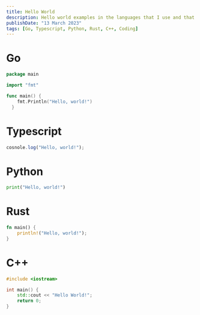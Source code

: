 ```yaml
---
title: Hello World
description: Hello world examples in the languages that I use and that I am curious about.
publishDate: "13 March 2023"
tags: [Go, Typescript, Python, Rust, C++, Coding]
---
```


# Go

```go
package main

import "fmt"

func main() {
    fmt.Println("Hello, world!")
  }
```

# Typescript

```ts
cosnole.log("Hello, world!");
```

# Python

```py
print("Hello, world!")
```

# Rust

```rs
fn main() {
	println!("Hello, world!");
}
```

# C++

```cpp
#include <iostream>

int main() {
    std::cout << "Hello World!";
    return 0;
}
```
